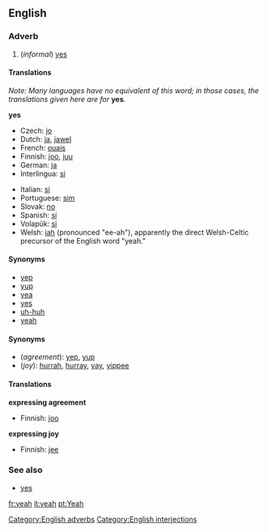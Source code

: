 ==English==

=== Adverb ===
#(''informal'') [[yes]]

==== Translations ====
''Note: Many languages have no equivalent of this word; in those cases, the translations given here are for'' '''yes'''.

'''yes'''
{{top}}
*Czech: [[cz#Czech|jo]]
*Dutch: [[ja#Dutch|ja]], [[jawel]]
*French: [[ouais]]
*Finnish: [[joo]], [[juu]]
*German: [[ja]]
*Interlingua: [[si#Interlingua|si]]
{{mid}}
*Italian: [[si#Italian|si]]
*Portuguese: [[sim]]
*Slovak: [[no#Slovak|no]] <!-- Yes, this is in the right place, no means yeah or yep in Slovak -->
*Spanish: [[sí]]
*Volapük: [[si#Volapük|si]]
*Welsh: [[iah]] (pronounced "ee-ah"), apparently the direct Welsh-Celtic precursor of the English word "yeah."

{{bottom}}

====Synonyms====
*[[yep]] 
*[[yup]]
*[[yea]]
*[[yes]]
*[[uh-huh]]
*[[yeah]]

====Synonyms====
*(''agreement''): [[yep]], [[yup]]
*(''joy''): [[hurrah]], [[hurray]], [[yay]], [[yippee]] <!--etc-->

====Translations====
'''expressing agreement'''
{{top}}
*Finnish: [[joo]]
{{mid}}
{{bottom}}

'''expressing joy'''
{{top}}
*Finnish: [[jee]]
{{mid}}
{{bottom}}

===See also===
*[[yes]]

[[Category:English adverbs]]
[[Category:English interjections]]

[[fr:yeah]]
[[it:yeah]]
[[pt:Yeah]]